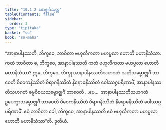 ```yaml
---
title: "10.1.2 ဗောဇ္ဈင်္ဂသုတ္တ"
tableOfContents: false
sidebar:
  order: 3
type: "tipitaka"
basket: "su"
book: "sn-maha"
---
```



<DynamicBreadcrumb />

<Division number="978" book="sn-maha">

<Paragraph number="1652" book="sn-maha">
“အာနာပါနဿတိ, ဘိက္ခဝေ, ဘာဝိတာ ဗဟုလီကတာ မဟပ္ဖလာ ဟောတိ မဟာနိသံသာ. ကထံ ဘာဝိတာ စ, ဘိက္ခဝေ, အာနာပါနဿတိ ကထံ ဗဟုလီကတာ မဟပ္ဖလာ ဟောတိ မဟာနိသံသာ? ဣဓ, ဘိက္ခဝေ, ဘိက္ခု အာနာပါနဿတိသဟဂတံ သတိသမ္ဗောဇ္ဈင်္ဂံ ဘာဝေတိ ဝိဝေကနိဿိတံ ဝိရာဂနိဿိတံ နိရောဓနိဿိတံ ဝေါဿဂ္ဂပရိဏာမိံ, အာနာပါနဿတိသဟဂတံ ဓမ္မဝိစယသမ္ဗောဇ္ဈင်္ဂံ ဘာဝေတိ …ပေ…  အာနာပါနဿတိသဟဂတံ ဥပေက္ခာသမ္ဗောဇ္ဈင်္ဂံ ဘာဝေတိ ဝိဝေကနိဿိတံ ဝိရာဂနိဿိတံ နိရောဓနိဿိတံ ဝေါဿဂ္ဂပရိဏာမိံ. ဧဝံ ဘာဝိတာ ခေါ, ဘိက္ခဝေ, အာနာပါနဿတိ ဧဝံ ဗဟုလီကတာ မဟပ္ဖလာ ဟောတိ မဟာနိသံသာ”တိ.

</Paragraph>
</Division>

<Paragraph number="1653" type="center" book="sn-maha">
ဒုတိယံ.
</Paragraph>